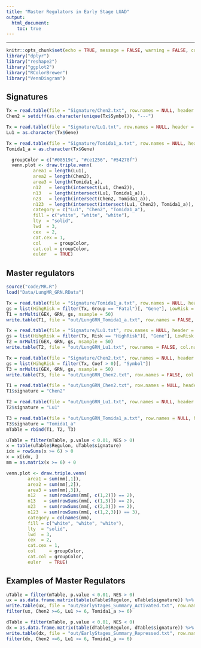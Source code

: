 ```yaml
---
title: "Master Regulators in Early Stage LUAD"
output:
  html_document:
    toc: true
---
```

***

```r
knitr::opts_chunk$set(echo = TRUE, message = FALSE, warning = FALSE, comment = "", fig.dpi = 300, fig.align = 'center')
library("dplyr")
library("reshape2")
library("ggplot2")
library("RColorBrewer")
library("VennDiagram")
```

## Signatures

```r
Tx = read.table(file = "Signature/Chen2.txt", row.names = NULL, header = TRUE)
Chen2 = setdiff(as.character(unique(Tx$Symbol)), "---")

Tx = read.table(file = "Signature/Lu1.txt", row.names = NULL, header = TRUE)
Lu1 = as.character(Tx$Gene)

Tx = read.table(file = "Signature/Tomida1_a.txt", row.names = NULL, header = TRUE)
Tomida1_a = as.character(Tx$Gene)
```

```r
  groupColor = c("#08519c", "#ce1256", "#54278f")
  venn.plot <- draw.triple.venn(
          area1 = length(Lu1),
          area2 = length(Chen2),
          area3 = length(Tomida1_a),
          n12   = length(intersect(Lu1, Chen2)),
          n13   = length(intersect(Lu1, Tomida1_a)),
          n23   = length(intersect(Chen2, Tomida1_a)),
          n123  = length(intersect(intersect(Lu1, Chen2), Tomida1_a)),
          category = c("Lu1", "Chen2", "Tomida1_a"),
          fill = c("white", "white", "white"),
          lty  = "solid",
          lwd  = 3,
          cex  = 2,
          cat.cex = 1,
          col     = groupColor,
          cat.col = groupColor,
          euler   = TRUE)
```

## Master regulators

```r
source("code/MR.R")
load("Data/LungMR_GRN.RData")

Tx = read.table(file = "Signature/Tomida1_a.txt", row.names = NULL, header = TRUE)
gs = list(HihgRisk = filter(Tx, Group == "Fatal")[, "Gene"], LowRisk = filter(Tx, Group == "Favorable")[, "Gene"])
T1 = mrMulti(GEX, GRN, gs, nsample = 50)
write.table(T1, file = "out/LungGRN_Tomida1_a.txt", row.names = FALSE, col.names = TRUE, sep = "\t")

Tx = read.table(file = "Signature/Lu1.txt", row.names = NULL, header = TRUE)
gs = list(HihgRisk = filter(Tx, Risk == "HighRisk")[, "Gene"], LowRisk = filter(Tx, Risk == "LowRisk")[, "Gene"])
T2 = mrMulti(GEX, GRN, gs, nsample = 50)
write.table(T2, file = "out/LungGRN_Lu1.txt", row.names = FALSE, col.names = TRUE, sep = "\t")

Tx = read.table(file = "Signature/Chen2.txt", row.names = NULL, header = TRUE)
gs = list(HihgRisk = filter(Tx, Coef > 0)[, "Symbol"])
T3 = mrMulti(GEX, GRN, gs, nsample = 50)
write.table(T3, file = "out/LungGRN_Chen2.txt", row.names = FALSE, col.names = TRUE, sep = "\t")
```

```r
T1 = read.table(file = "out/LungGRN_Chen2.txt", row.names = NULL, header = TRUE, sep = "\t")
T1$signature = "Chen2"

T2 = read.table(file = "out/LungGRN_Lu1.txt", row.names = NULL, header = TRUE, sep = "\t")
T2$signature = "Lu1"

T3 = read.table(file = "out/LungGRN_Tomida1_a.txt", row.names = NULL, header = TRUE, sep = "\t")
T3$signature = "Tomida1_a"
mTable = rbind(T1, T2, T3)

uTable = filter(mTable, p.value < 0.01, NES > 0)
x = table(uTable$Regulon, uTable$signature)
idx = rowSums(x >= 6) > 0
x = x[idx, ]
mm = as.matrix(x >= 6) + 0

venn.plot <- draw.triple.venn(
        area1 = sum(mm[,1]),
        area2 = sum(mm[,2]),
        area3 = sum(mm[,3]),
        n12   = sum(rowSums(mm[, c(1,2)]) == 2),
        n13   = sum(rowSums(mm[, c(1,3)]) == 2),
        n23   = sum(rowSums(mm[, c(2,3)]) == 2),
        n123  = sum(rowSums(mm[, c(1,2,3)]) == 3),
        category = colnames(mm),
        fill = c("white", "white", "white"),
        lty  = "solid",
        lwd  = 3,
        cex  = 2,
        cat.cex = 1,
        col     = groupColor,
        cat.col = groupColor,
        euler   = TRUE)
```

## Examples of Master Regulators
```r
uTable = filter(mTable, p.value < 0.01, NES > 0)
ux = as.data.frame.matrix(table(uTable$Regulon, uTable$signature)) %>% filter(Chen2 + Lu1 + Tomida1_a > 0)
write.table(ux, file = "out/EarlyStages_Summary_Activated.txt", row.names = TRUE, col.names = TRUE, sep = "\t")
filter(ux, Chen2 >=6, Lu1 >= 6, Tomida1_a >= 6)

dTable = filter(mTable, p.value < 0.01, NES < 0)
dx = as.data.frame.matrix(table(dTable$Regulon, dTable$signature)) %>% filter(Chen2 + Lu1 + Tomida1_a > 0)
write.table(dx, file = "out/EarlyStages_Summary_Repressed.txt", row.names = TRUE, col.names = TRUE, sep = "\t")
filter(dx, Chen2 >=6, Lu1 >= 6, Tomida1_a >= 6)
```
